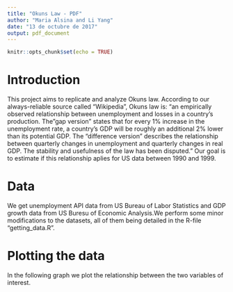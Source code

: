 ```yaml
---
title: "Okuns Law - PDF"
author: "Maria Alsina and Li Yang"
date: "13 de octubre de 2017"
output: pdf_document
---
```


```r
knitr::opts_chunk$set(echo = TRUE)
```

# Introduction
This project aims to replicate and analyze Okuns law. According to our always-reliable source called "Wikipedia", Okuns law is: "an empirically observed relationship between unemployment and losses in a country's production. The "gap version" states that for every 1% increase in the unemployment rate, a country's GDP will be roughly an additional 2% lower than its potential GDP. The "difference version" describes the relationship between quarterly changes in unemployment and quarterly changes in real GDP. The stability and usefulness of the law has been disputed."
Our goal is to estimate if this relationship aplies for US data between 1990 and 1999.

# Data
We get unemployment API data from US Bureau of Labor Statistics and GDP growth data from US Buresu of Economic Analysis.We perform some minor modifications to the datasets, all of them being detailed in the R-file "getting_data.R".

# Plotting the data
In the following graph we plot the relationship between the two variables of interest.




